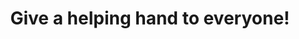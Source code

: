 ---
title: Give a <span>helping hand</span> to everyone!
description: Volunteers do not Necessarily have the Time, They Just have the Heart.
image: ./imgs/4-2024.jpeg
imagealt: Image of orphan kids
buttonurl: https://google.com
buttontext: Learn More
---